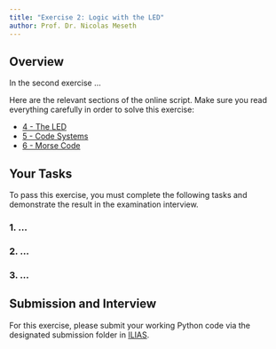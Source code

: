 ```yaml
---
title: "Exercise 2: Logic with the LED"
author: Prof. Dr. Nicolas Meseth
---
```


## Overview

In the second exercise ...

Here are the relevant sections of the online script. Make sure you read everything carefully in order to solve this exercise:

- [4 - The LED](https://lifi.datalit.de/lifi-project/the-led)
- [5 - Code Systems](https://lifi.datalit.de/lifi-project/code-systems)
- [6 - Morse Code](https://lifi.datalit.de/lifi-project/morse-code)

## Your Tasks

To pass this exercise, you must complete the following tasks and demonstrate the result in the examination interview.

### 1. ...


### 2. ...


### 3. ...


## Submission and Interview

For this exercise, please submit your working Python code via the designated submission folder in [ILIAS](https://lms.hs-osnabrueck.de).